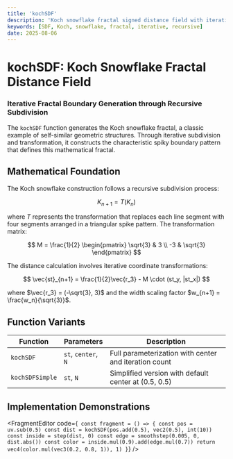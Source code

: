 ```yaml
---
title: 'kochSDF'
description: 'Koch snowflake fractal signed distance field with iterative detail generation'
keywords: [SDF, Koch, snowflake, fractal, iterative, recursive]
date: 2025-08-06
---
```



# kochSDF: Koch Snowflake Fractal Distance Field

### Iterative Fractal Boundary Generation through Recursive Subdivision

The `kochSDF` function generates the Koch snowflake fractal, a classic example of self-similar geometric structures. Through iterative subdivision and transformation, it constructs the characteristic spiky boundary pattern that defines this mathematical fractal.

## Mathematical Foundation

The Koch snowflake construction follows a recursive subdivision process:

$$
K_{n+1} = T(K_n)
$$

where $T$ represents the transformation that replaces each line segment with four segments arranged in a triangular spike pattern. The transformation matrix:

$$
M = \frac{1}{2} \begin{pmatrix} \sqrt{3} & 3 \\ -3 & \sqrt{3} \end{pmatrix}
$$

The distance calculation involves iterative coordinate transformations:

$$
\vec{st}_{n+1} = \frac{1}{2}\vec{r_3} - M \cdot (st_y, |st_x|)
$$

where $\vec{r_3} = (-\sqrt{3}, 3)$ and the width scaling factor $w_{n+1} = \frac{w_n}{\sqrt{3}}$.

## Function Variants

| Function        | Parameters          | Description                                           |
| --------------- | ------------------- | ----------------------------------------------------- |
| `kochSDF`       | `st`, `center`, `N` | Full parameterization with center and iteration count |
| `kochSDFSimple` | `st`, `N`           | Simplified version with default center at (0.5, 0.5)  |

## Implementation Demonstrations

<FragmentEditor
        code={`
const fragment = () => {
        const pos = uv.sub(0.5)
        const dist = kochSDF(pos.add(0.5), vec2(0.5), int(10))
        const inside = step(dist, 0)
        const edge = smoothstep(0.005, 0, dist.abs())
        const color = inside.mul(0.9).add(edge.mul(0.7))
        return vec4(color.mul(vec3(0.2, 0.8, 1)), 1)
}`}
/>
